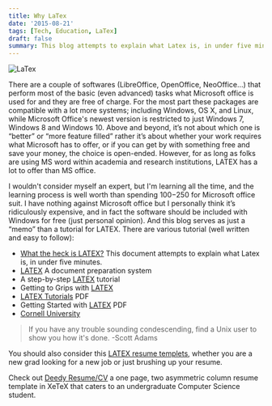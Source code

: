 ```yaml
---
title: Why LaTex
date: '2015-08-21'
tags: [Tech, Education, LaTex]
draft: false
summary: This blog attempts to explain what Latex is, in under five minutes.
---
```


<img className="inline" src="/static/images/Blog/blog_post_2.jpg" alt="LaTex" />

There are a couple of softwares (LibreOffice, OpenOffice, NeoOffice…) that perform most of the basic (even advanced) tasks what Microsoft office is used for and they are free of charge. For the most part these packages are compatible with a lot more systems; including Windows, OS X, and Linux, while Microsoft Office's newest version is restricted to just Windows 7, Windows 8 and Windows 10. Above and beyond, it’s not about which one is “better” or “more feature filled” rather it’s about whether your work requires what Microsoft has to offer, or if you can get by with something free and save your money, the choice is open-ended. However, for as long as folks are using MS word within academia and research institutions, LATEX has a lot to offer than MS office.

I wouldn't consider myself an expert, but I'm learning all the time, and the learning process is well worth than spending $100-$250 for Microsoft office suit. I have nothing against Microsoft office but I personally think it’s ridiculously expensive, and in fact the software should be included with Windows for free (just personal opinion). And this blog serves as just a “memo” than a tutorial for LATEX. There are various tutorial (well written and easy to follow):

- [What the heck is LATEX?](http://scottmcpeak.com/latex/whatislatex.html) This document attempts to explain what Latex is, in under five minutes.
- [LATEX](http://www.latex-project.org/) A document preparation system
- A step-by-step [LATEX](http://www.latex-tutorial.com/) tutorial
- Getting to Grips with [LATEX](http://www.andy-roberts.net/writing/latex)
- [LATEX Tutorials](https://www.tug.org/twg/mactex/tutorials/ltxprimer-1.0.pdf) PDF
- Getting Started with [LATEX](http://www.rpi.edu/dept/arc/training/latex/class-slides-pc.pdf) PDF
- [Cornell University](http://www.cs.cornell.edu/info/misc/latex-tutorial/latex-home.html)

> If you have any trouble sounding condescending, find a Unix user to show you how it's done.
> -Scott Adams

You should also consider this [LATEX resume templets](https://www.sharelatex.com/templates/cv-or-resume), whether you are a new grad looking for a new job or just brushing up your resume.

Check out [Deedy Resume/CV](https://github.com/deedydas/Deedy-Resume) a one page, two asymmetric column resume template in XeTeX that caters to an undergraduate Computer Science student.